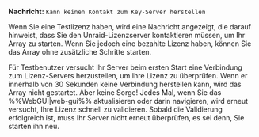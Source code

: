 **Nachricht:**
`Kann keinen Kontakt zum Key-Server herstellen`

Wenn Sie eine Testlizenz haben, wird eine Nachricht angezeigt, die darauf hinweist, dass Sie den Unraid-Lizenzserver kontaktieren müssen, um Ihr Array zu starten. Wenn Sie jedoch eine bezahlte Lizenz haben, können Sie das Array ohne zusätzliche Schritte starten.

Für Testbenutzer versucht Ihr Server beim ersten Start eine Verbindung zum Lizenz-Servers herzustellen, um Ihre Lizenz zu überprüfen. Wenn er innerhalb von 30 Sekunden keine Verbindung herstellen kann, wird das Array nicht gestartet. Aber keine Sorge! Jedes Mal, wenn Sie das %%WebGUI|web-gui%% aktualisieren oder darin navigieren, wird erneut versucht, Ihre Lizenz schnell zu validieren. Sobald die Validierung erfolgreich ist, muss Ihr Server nicht erneut überprüfen, es sei denn, Sie starten ihn neu.
